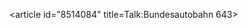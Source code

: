 <article id="8514084" title=Talk:Bundesautobahn 643>
	<talkpage id="8514084" title="Talk:Bundesautobahn 643">
{{oldafdfull|date=2006-12-19|page=Bundesautobahn 643|result='''keep'''}}
{{WikiProject Germany|Transport=yes|class=Start|Mainz=yes|importance=Low|MainzImp=Mid}}
{{WikiProject Highways|class=Stub|auto=Yes|importance=|europe=yes}}
	</talkpage>
</article>